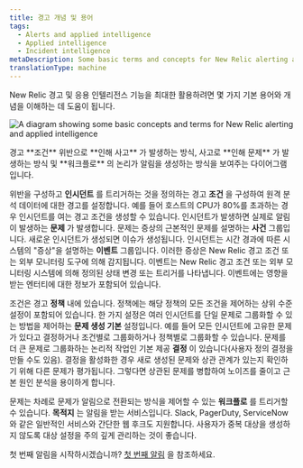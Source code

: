 ```yaml
---
title: 경고 개념 및 용어
tags:
  - Alerts and applied intelligence
  - Applied intelligence
  - Incident intelligence
metaDescription: Some basic terms and concepts for New Relic alerting and applied intelligence.
translationType: machine
---
```



New Relic 경고 및 응용 인텔리전스 기능을 최대한 활용하려면 몇 가지 기본 용어와 개념을 이해하는 데 도움이 됩니다.

<img
  title="A diagram showing some basic concepts and terms for New Relic alerting and applied intelligence"
  alt="A diagram showing some basic concepts and terms for New Relic alerting and applied intelligence"
  src={alertConceptsDiagram}
/>

<figcaption>
  경고 **조건** 위반으로 **인해 사고** 가 발생하는 방식, 사고로 **인해 문제** 가 발생하는 방식 및 **워크플로** 의 논리가 알림을 생성하는 방식을 보여주는 다이어그램입니다.  

</figcaption>

위반을 구성하고 **인시던트** 를 트리거하는 것을 정의하는 경고 **조건** 을 구성하여 원격 분석 데이터에 대한 경고를 설정합니다. 예를 들어 호스트의 CPU가 80%를 초과하는 경우 인시던트를 여는 경고 조건을 생성할 수 있습니다. 인시던트가 발생하면 실제로 알림이 발생하는 **문제** 가 발생합니다. 문제는 증상의 근본적인 문제를 설명하는 **사건** 그룹입니다. 새로운 인시던트가 생성되면 이슈가 생성됩니다. 인시던트는 시간 경과에 따른 시스템의 "증상"을 설명하는 **이벤트** 그룹입니다. 이러한 증상은 New Relic 경고 조건 또는 외부 모니터링 도구에 의해 감지됩니다. 이벤트는 New Relic 경고 조건 또는 외부 모니터링 시스템에 의해 정의된 상태 변경 또는 트리거를 나타냅니다. 이벤트에는 영향을 받는 엔터티에 대한 정보가 포함되어 있습니다.

조건은 경고 **정책** 내에 있습니다. 정책에는 해당 정책의 모든 조건을 제어하는 상위 수준 설정이 포함되어 있습니다. 한 가지 설정은 여러 인시던트를 단일 문제로 그룹화할 수 있는 방법을 제어하는 **문제 생성 기본** 설정입니다. 예를 들어 모든 인시던트에 고유한 문제가 있다고 결정하거나 조건별로 그룹화하거나 정책별로 그룹화할 수 있습니다. 문제를 더 큰 문제로 그룹화하는 논리적 작업인 기본 제공 **결정** 이 있습니다(사용자 정의 결정을 만들 수도 있음). 결정을 활성화한 경우 새로 생성된 문제와 상관 관계가 있는지 확인하기 위해 다른 문제가 평가됩니다. 그렇다면 상관된 문제를 병합하여 노이즈를 줄이고 근본 원인 분석을 용이하게 합니다.

문제는 차례로 문제가 알림으로 전환되는 방식을 제어할 수 있는 **워크플로** 를 트리거할 수 있습니다. **목적지** 는 알림을 받는 서비스입니다. Slack, PagerDuty, ServiceNow와 같은 일반적인 서비스와 간단한 웹 후크도 지원합니다. 사용자가 중복 대상을 생성하지 않도록 대상 설정을 주의 깊게 관리하는 것이 좋습니다.

첫 번째 알림을 시작하시겠습니까? [첫 번째 알림](/docs/alerts-applied-intelligence/new-relic-alerts/get-started/your-first-nrql-condition) 을 참조하세요.